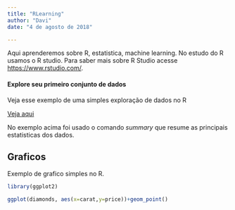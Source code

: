 ```yaml
---
title: "RLearning"
author: "Davi"
date: "4 de agosto de 2018"

---
```




Aqui aprenderemos sobre R, estatistica, machine learning. No estudo do R usamos o R studio. Para saber mais sobre R Studio acesse <https://www.rstudio.com/>.

#### Explore seu primeiro conjunto de dados

Veja esse exemplo de uma simples exploração de dados no R

[Veja aqui](https://rpubs.com/davimat/explore_facil)



No exemplo acima foi usado o comando *summary* que resume as principais estatisticas dos dados.

##  Graficos

Exemplo de grafico simples no R.

```r
library(ggplot2)

ggplot(diamonds, aes(x=carat,y=price))+geom_point()
```


 

